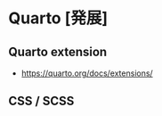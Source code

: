 # Quarto [発展] {#sec-quarto4}

## Quarto extension

* <https://quarto.org/docs/extensions/>

## CSS / SCSS